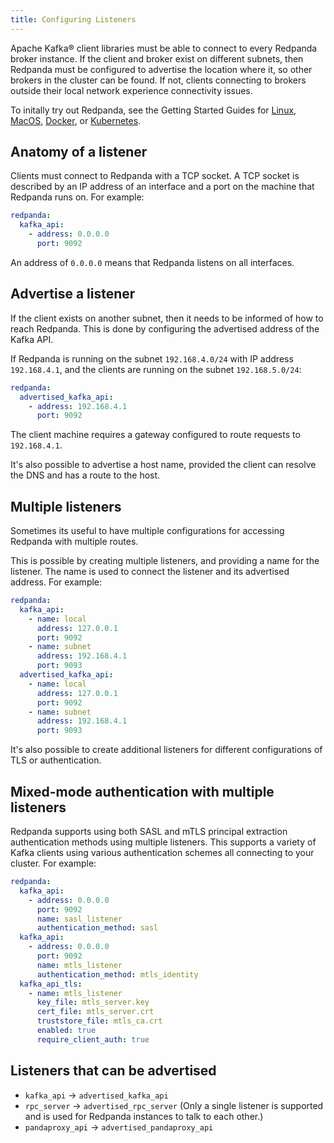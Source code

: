 ```yaml
---
title: Configuring Listeners
---
```


<head>
    <meta name="title" content="Configuring listeners | Redpanda Docs"/>
    <meta name="description" content="Steps to configure listeners."/>
</head>

Apache Kafka® client libraries must be able to connect to every Redpanda broker
instance. If the client and broker exist on different subnets, then Redpanda
must be configured to advertise the location where it, so other brokers in
the cluster can be found. If not, clients connecting to brokers outside
their local network experience connectivity issues.

To initally try out Redpanda, see the Getting Started Guides for
[Linux](/docs/core/quickstart/quick-start-linux), [MacOS](/docs/core/quickstart/quick-start-macos),
[Docker](/docs/core/quickstart/quick-start-docker), or [Kubernetes](/docs/core/quickstart/kubernetes-qs-cloud).

## Anatomy of a listener

Clients must connect to Redpanda with a TCP socket. A TCP socket is described by an IP address of an interface and a port on the machine that Redpanda runs on. For example:

```yaml
redpanda:
  kafka_api:
    - address: 0.0.0.0
      port: 9092
```

An address of `0.0.0.0` means that Redpanda listens on all interfaces.

## Advertise a listener

If the client exists on another subnet, then it needs to be informed of how to reach Redpanda. This is done by configuring the advertised address of the Kafka API.

If Redpanda is running on the subnet `192.168.4.0/24` with IP address `192.168.4.1`, and the clients are running on the subnet `192.168.5.0/24`:

```yaml
redpanda:
  advertised_kafka_api:
    - address: 192.168.4.1
      port: 9092
```

The client machine requires a gateway configured to route requests to `192.168.4.1`.

It's also possible to advertise a host name, provided the client can resolve the DNS and has a route to the host.

## Multiple listeners

Sometimes its useful to have multiple configurations for accessing Redpanda with multiple routes.

This is possible by creating multiple listeners, and providing a name for the listener. The name is used to connect the listener and its advertised address. For example:

```yaml
redpanda:
  kafka_api:
    - name: local
      address: 127.0.0.1
      port: 9092
    - name: subnet
      address: 192.168.4.1
      port: 9093
  advertised_kafka_api:
    - name: local
      address: 127.0.0.1
      port: 9092
    - name: subnet
      address: 192.168.4.1
      port: 9093
```

It's also possible to create additional listeners for different configurations of TLS or authentication.

## Mixed-mode authentication with multiple listeners

Redpanda supports using both SASL and mTLS principal extraction authentication methods using multiple listeners. This supports a variety of Kafka clients using various authentication schemes all connecting to your cluster. For example:

```yaml
redpanda:
  kafka_api:
    - address: 0.0.0.0
      port: 9092
      name: sasl_listener
      authentication_method: sasl
  kafka_api:
    - address: 0.0.0.0
      port: 9092
      name: mtls_listener
      authentication_method: mtls_identity
  kafka_api_tls:
    - name: mtls_listener
      key_file: mtls_server.key
      cert_file: mtls_server.crt
      truststore_file: mtls_ca.crt
      enabled: true
      require_client_auth: true
```

## Listeners that can be advertised

* `kafka_api` -> `advertised_kafka_api`
* `rpc_server` -> `advertised_rpc_server` (Only a single listener is supported and is used for Redpanda instances to talk to each other.)
* `pandaproxy_api` -> `advertised_pandaproxy_api`